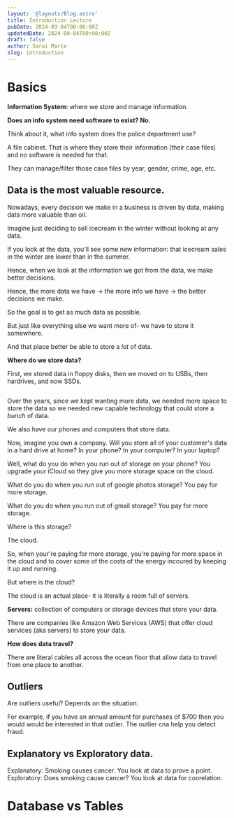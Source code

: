 ```yaml
---
layout: '@layouts/Blog.astro'
title: Introduction Lecture
pubDate: 2024-09-04T00:00:00Z 
updatedDate: 2024-09-04T00:00:00Z 
draft: false
author: Sarai Marte
slug: introduction
---
```



# Basics 

**Information System:** where we store and manage information.

**Does an info system need software to exist? No.**

Think about it, what info system does the police department use?

A file cabinet. That is where they store their information (their case files) and no software is needed for that.

They can manage/filter those case files by year, gender, crime, age, etc.

## Data is the most valuable resource. 

Nowadays,  every decision we make in a business is driven by data, making data more valuable than oil.

Imagine just deciding to sell icecream in the winter without looking at any data.

If you look at the data, you'll see some new information: that icecream sales in the winter are lower than in the summer.

Hence, when we look at the information we got from the data, we make better decisions. 

Hence, the more data we have -> the more info we have -> the better decisions we make. 

So the goal is to get as much data as possible.

But just like everything else we want more of- we have to store it somewhere.

And that place better be able to store a *lot* of data. 

**Where do we store data?**

First, we stored data in floppy disks, then we moved on to USBs, then hardrives, and now SSDs.

<div style = "display:flex;">
<ImageMd img = {img1} alt = "Floppy Disk 1.4MB"/>
<ImageMd img = {img2} alt = "USB 2TB"/>
<ImageMd img = {img3} alt = "Hard Drive 32TB"/>
<ImageMd img = {img4} alt = "SSD 100TB"/>
</div>

Over the years, since we kept wanting more data, we needed more space to store the data so we needed new capable technology that could store a *bunch* of data.

We also have our phones and computers that store data.

Now, imagine you own a company. Will you store all of your customer's data in a hard drive at home? In your phone? In your computer? In your laptop? 
 
Well, what do you do when you run out of storage on your phone? You upgrade your iCloud so they give you more storage space on the cloud. 

What do you do when you run out of google photos storage? You pay for more storage.

What do you do when you run out of gmail storage? You pay for more storage.

Where is this storage?

The cloud. 

So, when your're paying for more storage, you're paying for more space in the cloud and to cover some of the costs of the energy inccured by keeping it up and running. 

But where is the cloud?

The cloud is an actual place- it is literally a room full of servers. 

**Servers:** collection of computers or storage devices that store your data.

There are companies like Amazon Web Services (AWS) that offer cloud services (aka servers) to store your data.

**How does data travel?**

There are literal cables all across the ocean floor that allow data to travel from one place to another. 

## Outliers

Are outliers useful? Depends on the situation.

For example, if you have an annual amount for purchases of $700 then you would would be interested in that outlier. The outlier cna help you detect fraud.

## Explanatory vs Exploratory data.

Explanatory: Smoking causes cancer. You look at data to prove a point. 
Exploratory: Does smoking cause cancer? You look at data for coorelation.

# Database vs Tables

